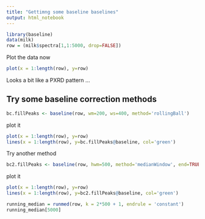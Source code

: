 ```yaml
---
title: "Gettimng some baseline baselines"
output: html_notebook
---
```


```r
library(baseline)
data(milk)
row = (milk$spectra[1,1:5000, drop=FALSE])
```

Plot the data now

```r
plot(x = 1:length(row), y=row)  
```

Looks a bit like a PXRD pattern ...

## Try some baseline correction methods

```r
bc.fillPeaks <- baseline(row, wm=200, ws=400, method='rollingBall')
```

plot it 

```r
plot(x = 1:length(row), y=row)  
lines(x = 1:length(row), y=bc.fillPeaks@baseline, col='green')  
```   
Try another method
```r
bc2.fillPeaks <- baseline(row, hwm=500, method='medianWindow', end=TRUE)
```
plot it
```r
plot(x = 1:length(row), y=row)  
lines(x = 1:length(row), y=bc2.fillPeaks@baseline, col='green')  
```   
```r
running_median = runmed(row, k = 2*500 + 1, endrule = 'constant')
running_median[5000]
```

